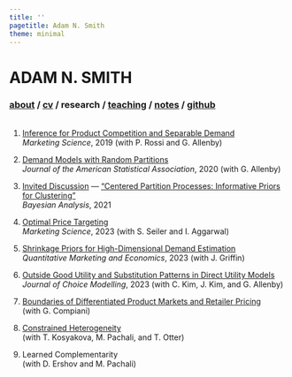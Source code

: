 ```yaml
---
title: ''
pagetitle: Adam N. Smith
theme: minimal
---
```


<div class="header">
<h1 class="item">ADAM N. SMITH</h1>
<h3 class="item">
[about](index.html) /
<a href=files/smith-cv.pdf target="_blank">cv</a> /
research /
[teaching](teaching.html) /
[notes](notes.html) /
<a href="https://github.com/adam-n-smith" target="_blank">github</a>
</h3>
</div>

<p class="" style="margin: 33px;"></p>

1. [Inference for Product Competition and Separable Demand](https://pubsonline.informs.org/doi/abs/10.1287/mksc.2019.1159)\
*Marketing Science*, 2019 (with P. Rossi and G. Allenby)\

2. [Demand Models with Random Partitions](https://www.tandfonline.com/doi/full/10.1080/01621459.2019.1604360)\
*Journal of the American Statistical Association*, 2020 (with G. Allenby)\

3. [Invited Discussion](files/research/centered-partition-discussion.pdf) --- ["Centered Partition Processes: Informative Priors for Clustering"](https://projecteuclid.org/journals/bayesian-analysis/volume-16/issue-1/Centered-Partition-Processes-Informative-Priors-for-Clustering-with-Discussion/10.1214/20-BA1197.full)\
*Bayesian Analysis*, 2021\

4. [Optimal Price Targeting](https://pubsonline.informs.org/doi/abs/10.1287/mksc.2022.1387)\
*Marketing Science*, 2023 (with S. Seiler and I. Aggarwal)\

5. [Shrinkage Priors for High-Dimensional Demand Estimation](https://link.springer.com/article/10.1007/s11129-022-09260-7)\
*Quantitative Marketing and Economics*, 2023 (with J. Griffin)\

6. [Outside Good Utility and Substitution Patterns in Direct Utility Models](https://www.sciencedirect.com/science/article/abs/pii/S1755534523000489)\
*Journal of Choice Modelling*, 2023 (with C. Kim, J. Kim, and G. Allenby)\

7. [Boundaries of Differentiated Product Markets and Retailer Pricing](https://papers.ssrn.com/sol3/papers.cfm?abstract_id=3916922)\
(with G. Compiani)

8. [Constrained Heterogeneity](https://papers.ssrn.com/sol3/papers.cfm?abstract_id=4331470)\
(with T. Kosyakova, M. Pachali, and T. Otter)

9. Learned Complementarity\
(with D. Ershov and M. Pachali)

